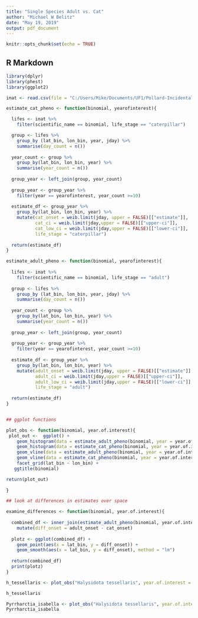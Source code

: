 ```yaml
---
title: "Single Species Adult vs. Cat"
author: "Michael W Belitz"
date: "May 19, 2019"
output: pdf_document
---
```


```r
knitr::opts_chunk$set(echo = TRUE)
```

## R Markdown

```r
library(dplyr)
library(phest)
library(ggplot2)

inat <- read.csv(file = "C:/Users/Mike/Documents/UF1/Pollard-Incidental_Comparisons/data/pheno_mismatch/inat_adults_cats_ENA.csv", header = TRUE, stringsAsFactors = FALSE)

estimate_cat_pheno <- function(binomial, yearofinterest){

  lifes <- inat %>% 
    filter(scientific_name == binomial, life_stage == "caterpillar")

  group <- lifes %>% 
    group_by (lat_bin, lon_bin, year, jday) %>% 
    summarise(day_count = n())
  
  year_count <- group %>% 
    group_by(lat_bin, lon_bin, year) %>% 
    summarise(year_count = n())
  
  group_year <- left_join(group, year_count) 
  
  group_year <- group_year %>% 
    filter(year == yearofinterest, year_count >=10)
  
  estimate_df <- group_year %>% 
    group_by(lat_bin, lon_bin, year) %>% 
    mutate(cat_onset = weib.limit(jday, upper = FALSE)[["estimate"]], 
           cat_ci = weib.limit(jday,upper = FALSE)[["upper-ci"]], 
           cat_low_ci = weib.limit(jday,upper = FALSE)[["lower-ci"]],
           life_stage = "caterpillar")
  
  return(estimate_df)
}

estimate_adult_pheno <- function(binomial, yearofinterest){
  
  lifes <- inat %>% 
    filter(scientific_name == binomial, life_stage == "adult")
  
  group <- lifes %>% 
    group_by (lat_bin, lon_bin, year, jday) %>% 
    summarise(day_count = n())
  
  year_count <- group %>% 
    group_by(lat_bin, lon_bin, year) %>% 
    summarise(year_count = n())
  
  group_year <- left_join(group, year_count) 
  
  group_year <- group_year %>% 
    filter(year == yearofinterest, year_count >=10)
  
  estimate_df <- group_year %>% 
    group_by(lat_bin, lon_bin, year) %>% 
    mutate(adult_onset = weib.limit(jday, upper = FALSE)[["estimate"]], 
           adult_ci = weib.limit(jday,upper = FALSE)[["upper-ci"]], 
           adult_low_ci = weib.limit(jday,upper = FALSE)[["lower-ci"]],
           life_stage = "adult")
  
  return(estimate_df)
}


## ggplot functions

plot_obs <- function(binomial, year.of.interest){
 plot_out <-  ggplot() +
    geom_histogram(data = estimate_adult_pheno(binomial, year = year.of.interest), aes(x = jday, fill = life_stage), alpha = 1) +
    geom_histogram(data = estimate_cat_pheno(binomial, year = year.of.interest), aes(x = jday, fill = life_stage), alpha = 0.5) +
    geom_vline(data = estimate_adult_pheno(binomial, year = year.of.interest), aes(xintercept = adult_onset), size = 1, color = "red") +
    geom_vline(data = estimate_cat_pheno(binomial, year = year.of.interest), aes(xintercept = cat_onset), size = 1, color = "blue") +
    facet_grid(lat_bin ~ lon_bin) +
   ggtitle(binomial) 

return(plot_out)
  
}

## look at differences in estimates over space

examine_differences <- function(binomial, year.of.interest){
  
  combined_df <- inner_join(estimate_adult_pheno(binomial, year.of.interest), estimate_cat_pheno(binomial, year.of.interest), by = c("lat_bin", "lon_bin")) %>% 
    mutate(diff_onset = adult_onset - cat_onset)
  
  plotz <- ggplot(combined_df) + 
    geom_point(aes(x = lat_bin, y = diff_onset)) + 
    geom_smooth(aes(x = lat_bin, y = diff_onset), method = "lm")
  
  return(combined_df)
  print(plotz)
}

```

```r
h_tessellaris <- plot_obs("Halysidota tessellaris", year.of.interest = 2018)

h_tessellaris

```

```r
Pyrrharctia_isabella <- plot_obs("Halysidota tessellaris", year.of.interest = 2018)
Pyrrharctia_isabella
```

